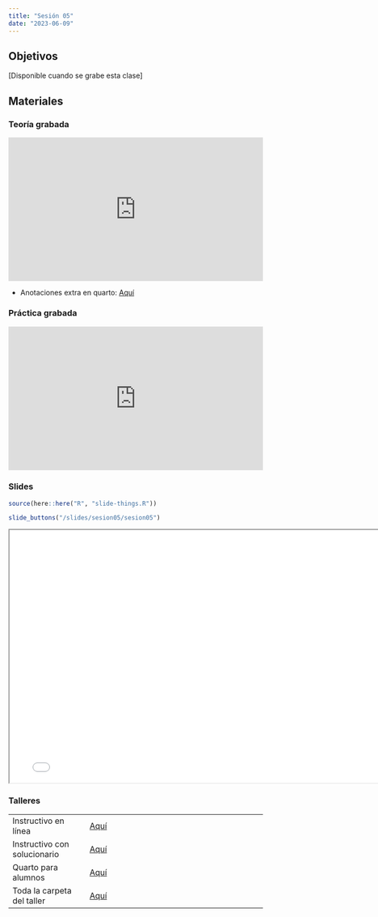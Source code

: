 ```yaml
---
title: "Sesión 05"
date: "2023-06-09"
---
```


## Objetivos

[Disponible cuando se grabe esta clase]


## Materiales

::: {.panel-tabset}

### Teoría grabada

<div style="padding:56.25% 0 0 0;position:relative;"><iframe src="https://player.vimeo.com/video/836984872?badge=0&amp;autopause=0&amp;player_id=0&amp;app_id=58479" frameborder="0" allow="autoplay; fullscreen; picture-in-picture" allowfullscreen style="position:absolute;top:0;left:0;width:100%;height:100%;" title="Día 5 - Análisis Descriptivo de Datos"></iframe></div><script src="https://player.vimeo.com/api/player.js"></script>

- Anotaciones extra en quarto: [Aquí](../slides/sesion05/adicional.qmd) 

### Práctica grabada

<div style="padding:56.25% 0 0 0;position:relative;"><iframe src="https://player.vimeo.com/video/836987145?badge=0&amp;autopause=0&amp;player_id=0&amp;app_id=58479" frameborder="0" allow="autoplay; fullscreen; picture-in-picture" allowfullscreen style="position:absolute;top:0;left:0;width:100%;height:100%;" title="video5_practica"></iframe></div><script src="https://player.vimeo.com/api/player.js"></script>

### Slides

```r
source(here::here("R", "slide-things.R"))
```

```r
slide_buttons("/slides/sesion05/sesion05")
```

```{=html}
<iframe width="780" height="500" src="../slides/sesion05/sesion05.html" title="Sesión 5 - Análisis Descriptivo con R"></iframe>
```

### Talleres

|                              |                                                                                  |
|----------------------|--------------------------------------------------|
| Instructivo en línea         | [Aquí](../taller/taller05/taller05_instructivo.html)                                                 |
| Instructivo con solucionario | [Aquí](../taller/taller05/taller05_instructivo_sol.html)                                                                       |
| Quarto para alumnos          | [Aquí](../taller/taller05/taller05_alumno.qmd)                                                                       |
| Toda la carpeta del taller   | [Aquí](https://drive.google.com/drive/folders/1u5BxnIIDTEF4MNqJJQv_QE8-RVoqgxrk) |

:::

